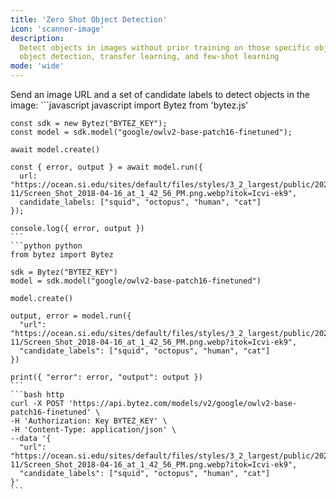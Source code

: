 ```yaml
---
title: 'Zero Shot Object Detection'
icon: 'scanner-image'
description:
  Detect objects in images without prior training on those specific objects. Use cases include novel
  object detection, transfer learning, and few-shot learning
mode: 'wide'
---
```



<Accordion defaultOpen title="Basic usage">
  Send an image URL and a set of candidate labels to detect objects in the image:

  <CodeGroup>
    ```javascript javascript
    import Bytez from 'bytez.js'

    const sdk = new Bytez("BYTEZ_KEY");
    const model = sdk.model("google/owlv2-base-patch16-finetuned");

    await model.create()

    const { error, output } = await model.run({
      url: "https://ocean.si.edu/sites/default/files/styles/3_2_largest/public/2023-11/Screen_Shot_2018-04-16_at_1_42_56_PM.png.webp?itok=Icvi-ek9",
      candidate_labels: ["squid", "octopus", "human", "cat"]
    });

    console.log({ error, output })
    ```
    ```python python
    from bytez import Bytez

    sdk = Bytez("BYTEZ_KEY")
    model = sdk.model("google/owlv2-base-patch16-finetuned")

    model.create()

    output, error = model.run({
      "url": "https://ocean.si.edu/sites/default/files/styles/3_2_largest/public/2023-11/Screen_Shot_2018-04-16_at_1_42_56_PM.png.webp?itok=Icvi-ek9",
      "candidate_labels": ["squid", "octopus", "human", "cat"]
    })

    print({ "error": error, "output": output })
    ```
    ```bash http
    curl -X POST 'https://api.bytez.com/models/v2/google/owlv2-base-patch16-finetuned' \
    -H 'Authorization: Key BYTEZ_KEY' \
    -H 'Content-Type: application/json' \
    --data '{
      "url": "https://ocean.si.edu/sites/default/files/styles/3_2_largest/public/2023-11/Screen_Shot_2018-04-16_at_1_42_56_PM.png.webp?itok=Icvi-ek9",
      "candidate_labels": ["squid", "octopus", "human", "cat"]
    }'
    ```

  </CodeGroup>
  <Base64 type='image'/>
</Accordion>
